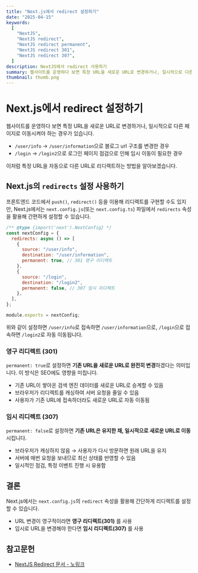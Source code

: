 ```yaml
---
title: "Next.js에서 redirect 설정하기"
date: "2025-04-15"
keywords:
  [
    "NextJS",
    "NextJS redirect",
    "NextJS redirect permanent",
    "NextJS redirect 301",
    "NextJS redirect 307",
  ]
description: NextJS에서 redirect 사용하기
summary: 웹사이트를 운영하다 보면 특정 URL을 새로운 URL로 변경하거나, 일시적으로 다른 페이지로 이동시켜야 하는 경우가 있습니다. /user/info → /user/information으로 블로그 url 구조를 변경한 경우 /login → /login2으로 로그인 페이지 점검으로 인해 임시 이동이 필요한 경우 이처럼 특정 URL을 자동으로 다른 URL로 리디렉트하는 방법을 알아보겠습니다.
thumbnail: thumb.png
---
```


# Next.js에서 redirect 설정하기

웹사이트를 운영하다 보면 특정 URL을 새로운 URL로 변경하거나, 일시적으로 다른 페이지로 이동시켜야 하는 경우가 있습니다.

- `/user/info` → `/user/information`으로 블로그 url 구조를 변경한 경우
- `/login` → `/login2`으로 로그인 페이지 점검으로 인해 임시 이동이 필요한 경우

이처럼 특정 URL을 자동으로 다른 URL로 리디렉트하는 방법을 알아보겠습니다.

## Next.js의 `redirects` 설정 사용하기

프론트엔드 코드에서 `push()`, `redirect()` 등을 이용해 리디렉트를 구현할 수도 있지만, Next.js에서는 `next.config.js`(또는 `next.config.ts`) 파일에서 `redirects` 속성을 활용해 간편하게 설정할 수 있습니다.

```js
/** @type {import('next').NextConfig} */
const nextConfig = {
  redirects: async () => [
    {
      source: "/user/info",
      destination: "/user/information",
      permanent: true, // 301 영구 리디렉트
    },
    {
      source: "/login",
      destination: "/login2",
      permanent: false, // 307 임시 리디렉트
    },
  ],
};

module.exports = nextConfig;
```

위와 같이 설정하면 `/user/info`로 접속하면 `/user/information`으로, `/login`으로 접속하면 `/login2`로 자동 이동됩니다.

### 영구 리디렉트 (301)

`permanent: true`로 설정하면 **기존 URL을 새로운 URL로 완전히 변경**하겠다는 의미입니다. 이 방식은 SEO에도 영향을 미칩니다.

- 기존 URL이 쌓아온 검색 엔진 데이터를 새로운 URL로 승계할 수 있음
- 브라우저가 리디렉트를 캐싱하여 서버 요청을 줄일 수 있음
- 사용자가 기존 URL에 접속하더라도 새로운 URL로 자동 이동됨

### 임시 리디렉트 (307)

`permanent: false`로 설정하면 **기존 URL은 유지한 채, 일시적으로 새로운 URL로 이동**시킵니다.

- 브라우저가 캐싱하지 않음 → 사용자가 다시 방문하면 원래 URL을 유지
- 서버에 매번 요청을 보내므로 최신 상태를 반영할 수 있음
- 일시적인 점검, 특정 이벤트 진행 시 유용함

## 결론

Next.js에서는 `next.config.js`의 `redirect` 속성을 활용해 간단하게 리디렉트를 설정할 수 있습니다.

- URL 변경이 영구적이라면 **영구 리디렉트(301)** 를 사용
- 임시로 URL을 변경해야 한다면 **임시 리디렉트(307)** 를 사용

## 참고문헌

- [NextJS Redirect 문서 - 노링크](https://nextjs.org/docs/app/api-reference/config/next-config-js/redirects)
